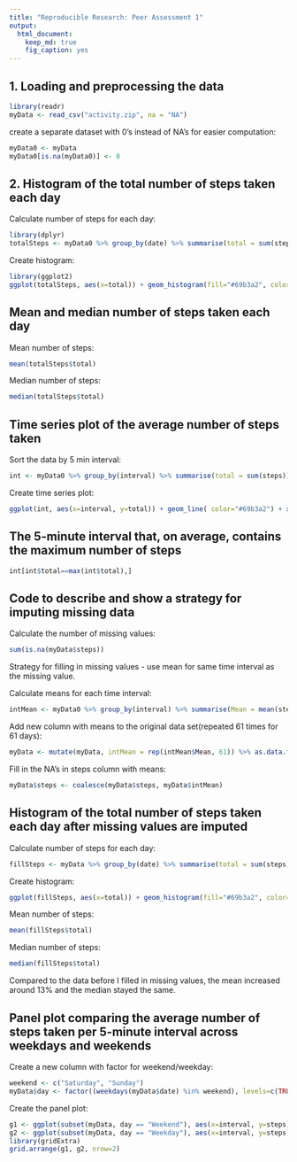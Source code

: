 ```yaml
---
title: "Reproducible Research: Peer Assessment 1"
output: 
  html_document:
    keep_md: true
    fig_caption: yes
---
```



## 1. Loading and preprocessing the data

```r
library(readr)
myData <- read_csv("activity.zip", na = "NA")
```

create a separate dataset with 0's instead of NA's for easier computation:
```r
myData0 <- myData
myData0[is.na(myData0)] <- 0
```

## 2. Histogram of the total number of steps taken each day

Calculate number of steps for each day:
```r
library(dplyr)
totalSteps <- myData0 %>% group_by(date) %>% summarise(total = sum(steps))
```

Create histogram:
```R
library(ggplot2)
ggplot(totalSteps, aes(x=total)) + geom_histogram(fill="#69b3a2", color="#e9ecef", alpha=0.9) + xlab("Total Number of Steps") + ylab("")
```

## Mean and median number of steps taken each day

Mean number of steps:
```r
mean(totalSteps$total)
```
Median number of steps:
```R
median(totalSteps$total)
```

## Time series plot of the average number of steps taken

Sort the data by 5 min interval:
```r
int <- myData0 %>% group_by(interval) %>% summarise(total = sum(steps)) %>% as.data.frame(int)
```

Create time series plot:
```r
ggplot(int, aes(x=interval, y=total)) + geom_line( color="#69b3a2") + xlab("5 min Interval")+ylab("Total Number of Steps")
```

## The 5-minute interval that, on average, contains the maximum number of steps

```r
int[int$total==max(int$total),]
```

## Code to describe and show a strategy for imputing missing data

Calculate the number of missing values:
```r
sum(is.na(myData$steps))
```

Strategy for filling in missing values - use mean for same time interval as the missing value.

Calculate means for each time interval:
```r
intMean <- myData0 %>% group_by(interval) %>% summarise(Mean = mean(steps))
```

Add new column with means to the original data set(repeated 61 times for 61 days):
```r
myData <- mutate(myData, intMean = rep(intMean$Mean, 61)) %>% as.data.frame(myData)
```

Fill in the NA's in steps column with means:
```r
myData$steps <- coalesce(myData$steps, myData$intMean)
```

## Histogram of the total number of steps taken each day after missing values are imputed

Calculate number of steps for each day:
```r
fillSteps <- myData %>% group_by(date) %>% summarise(total = sum(steps))
```

Create histogram:
```R
ggplot(fillSteps, aes(x=total)) + geom_histogram(fill="#69b3a2", color="#e9ecef", alpha=0.9) + xlab("Total Number of Steps") + ylab("")
```

Mean number of steps:
```r
mean(fillSteps$total)
```
Median number of steps:
```R
median(fillSteps$total)
```

Compared to the data before I filled in missing values, the mean increased around 13% and the median stayed the same.

## Panel plot comparing the average number of steps taken per 5-minute interval across weekdays and weekends

Create a new column with factor for weekend/weekday:
```r
weekend <- c("Saturday", "Sunday")
myData$day <- factor((weekdays(myData$date) %in% weekend), levels=c(TRUE, FALSE), labels=c("Weekend", "Weekday"))
```

Create the panel plot:
```r
g1 <- ggplot(subset(myData, day == "Weekend"), aes(x=interval, y=steps)) + geom_line( color="#69b3a2") + xlab("Weekend")+ylab("Total Number of Steps")
g2 <- ggplot(subset(myData, day == "Weekday"), aes(x=interval, y=steps)) + geom_line( color="#69b3a2") + xlab("Weekdays")+ylab("Total Number of Steps")
library(gridExtra)
grid.arrange(g1, g2, nrow=2)
```
